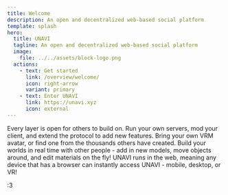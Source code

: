 ```yaml
---
title: Welcome
description: An open and decentralized web-based social platform
template: splash
hero:
  title: UNAVI
  tagline: An open and decentralized web-based social platform
  image:
    file: ../../assets/block-logo.png
  actions:
    - text: Get started
      link: /overview/welcome/
      icon: right-arrow
      variant: primary
    - text: Enter UNAVI
      link: https://unavi.xyz
      icon: external
---
```



<CardGrid>
  <Card title="Open architecture" icon="puzzle">
    Every layer is open for others to build on. Run your own servers, mod your
    client, and extend the protocol to add new features.
  </Card>
  <Card title="VRM avatars" icon="star">
    Bring your own VRM avatar, or find one from the thousands others have
    created.
  </Card>
  <Card title="Seamless world creation" icon="pencil">
    Build your worlds in real time with other people - add in new models, move
    objects around, and edit materials on the fly!
  </Card>
  <Card title="Cross platform" icon="laptop">
    UNAVI runs in the web, meaning any device that has a browser can instantly
    access UNAVI - mobile, desktop, or VR!
  </Card>
</CardGrid>

<p class="text-center pt-12 text-gray-500">:3</p>
